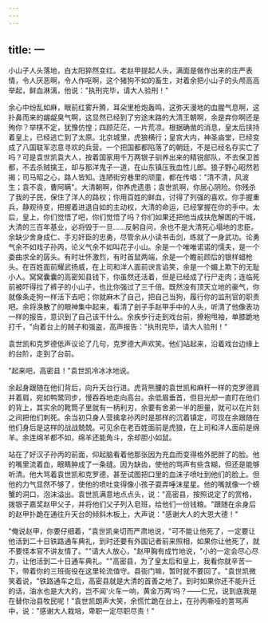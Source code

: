 ```yaml
---
---
---
```

title: 一
---




小山子人头落地，白太阳猝然变红。老赵甲提起人头，满面是做作出来的庄严表情，令人厌恶啊，令人作呕啊，这个猪狗不如的畜生，对着余把小山子的头颅高高举起，鲜血淋漓，他说："执刑完毕，请大人验刑！"

余心中纷乱如麻，眼前红雾升腾，耳朵里枪炮轰鸣，这弥天漫地的血腥气息啊，这扑鼻而来的龌龊臭气啊，这显然已经到了穷途末路的大清王朝啊，余是弃你啊还是殉你？举棋不定，犹豫仿惶；四顾茫茫，一片荒凉。根据确凿的消息，皇太后挟持着皇上，已经逃亡到了太原。北京城里，虎狼横行；皇宫大内，神圣庙堂，已经变成了八国联军恣意寻欢的兵营。一个把国都都陷落了的朝廷，不是已经名存实亡了吗？可是袁世凯袁大人，按着国家用千万两银子驯养出来的精锐部队，不去保卫首都，不去杀贼擒王，却与那洋鬼子一道，在山东镇压我血性儿郎。狼子野心昭然若揭；司马昭之心，路人皆知。连陋街穷巷里的顽童，都在传唱："清不清，风波生；袁不袁，曹阿瞒"。大清朝啊，你养虎遗患；袁世凯啊，你居心阴险。你残杀了我的子民，保住了洋人的路权；你用百姓的鲜血，讨得了列强的喜欢。你手握重兵，静观待变，把握着进退自如的主动权，大清的命运，已经掌握在你的手中。太后，皇上，你们觉悟了吧，你们觉悟了吗？你们如果还把他当成扶危解困的干城，大清的三百年基业，必将毁于一旦……反躬自问，余也不是大清死心塌地的忠臣。余缺少舍身成仁、手刃奸臣的忠勇，尽管余从小读书击剑，练就了一身武功。论勇气余不如戏子孙丙，论义气余不如叫花子小山。余是一个唯唯诺诺的懦夫，是一个委曲求全的孱头。有时壮怀激烈，有时首鼠两端，余是一个瞻前顾后的银样蜡枪头。在百姓面前耀武扬威，在上司和洋人面前谀言谄笑，余是一个媚上欺下的无耻小人。窝窝囊囊的高密知县钱下，你虽然还活着，但是已经成了行尸走肉；连临死前被吓得拉了裤子的小山子，也比你强过了三千倍。既然没有顶天立地的豪气，你就像条走狗一样活下去吧；你就麻木了自己，把自己当狗，履行你的监刑官的职责吧。余将涣散了的眼神集中起来，看清了刽子手赵甲手中的人头，听清了他像表功一样的报告，意识到了自己该干什么。余疾步行走到戏台前，撩袍甩袖，单膝跪地打千，"向着台上的贼子和强盗，高声报告："执刑完毕，请大人验刑！"

袁世凯和克罗德低声议论了几句，克罗德大声欢笑。他们站起来，沿着戏台边缘上的台阶，走到了台前。

"起来吧，高密县！"袁世凯冷冰冰地说。

余起身跟随在他们背后，向升天台行进。虎背熊腰的袁世凯和麻秆一样的克罗德肩并着肩，宛如鸭鹭同步，慢吞吞地走向高台。余低眉垂首，但目光却一直盯在他们的背上，其实余的靴筒子里就有一柄利刃，余要有舍弟一半的胆量，就可以在片刻之间把他们刺死。余当初只身人营擒拿孙丙时是那样的沉着镇定，可现在余跟随在他们身后是这样的战战兢兢。可见余在老百姓面前是虎狼，在上司和洋人面前是绵羊。余连绵羊都不如，绵羊还能角斗，余却胆小如鼠。

站在了好汉子孙丙的前面，仰起脑看着他那张因为充血而变得格外肥胖了的脸。他的嘴里流着血，眼睛肿成了一条缝。因为缺齿，使他的骂声有些含糊，但还是能够听清。他大骂着袁世凯和克罗德，甚至试图把口里的血沫子喷吐到他们的脸上。但他的力气显然不够了，使他的喷吐变得像小孩子耍弄唾沫星星。他的嘴就像一个螃蟹的洞口，泡沫溢出。袁世凯满意地点点头，说："高密县，按照说定了的赏格，拨银子嘉奖赵甲父子，并将他们父子列入皂班，给他们一份钱粮。"跟随在余身后的赵甲扑跪在通往升天台的倾斜木板上，大声说："感谢大人的大恩大德！"

"俺说赵甲，你要仔细着，"袁世凯亲切而严肃地说，"可不能让他死了，一定要让他活到二十日铁路通车典礼，到时还要有外国记者前来照相，如果你让他死了，就不要怪本官不讲友情了。""请大人放心，"赵甲胸有成竹地说，"小的一定会尽心尽力，让他活到二十日通车典礼。""高密县，为了皇太后和皇上，我看你就辛苦一下，带着你的三班衙役在这里轮流值守。县衙门嘛，暂时就不要回了。"袁世凯微笑着说，"铁路通车之后，高密县就是大清的首善之地了。到时如果你还不能升迁的话，油水也是大大的，岂不闻'火车一响，黄金万两'吗？——仁兄，说到底我是在替你治县牧民呢！"袁世凯朗声大笑，余慌忙跪在台上，在孙丙嘶哑的詈骂声中，说："感谢大人栽培，卑职一定尽职尽责！"